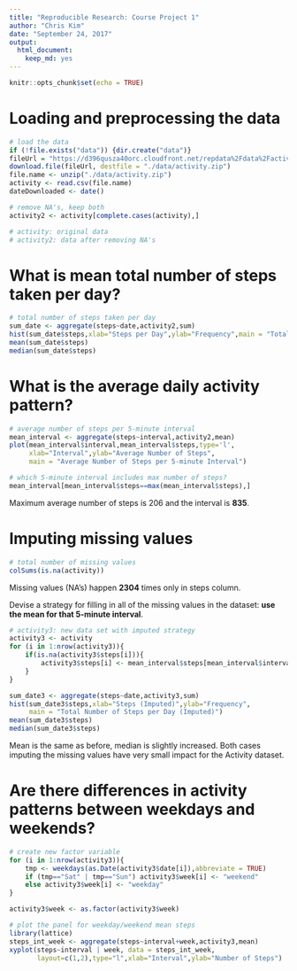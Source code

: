 ```yaml
---
title: "Reproducible Research: Course Project 1"
author: "Chris Kim"
date: "September 24, 2017"
output: 
  html_document: 
    keep_md: yes
---
```


```r
knitr::opts_chunk$set(echo = TRUE)
```

# Loading and preprocessing the data

```r
# load the data
if (!file.exists("data")) {dir.create("data")}
fileUrl = "https://d396qusza40orc.cloudfront.net/repdata%2Fdata%2Factivity.zip"
download.file(fileUrl, destfile = "./data/activity.zip")
file.name <- unzip("./data/activity.zip")
activity <- read.csv(file.name)
dateDownloaded <- date()
```

```r
# remove NA's, keep both 
activity2 <- activity[complete.cases(activity),]

# activity: original data
# activity2: data after removing NA's

```

# What is mean total number of steps taken per day?
```r
# total number of steps taken per day
sum_date <- aggregate(steps~date,activity2,sum)
hist(sum_date$steps,xlab="Steps per Day",ylab="Frequency",main = "Total Number of Steps per Day")
mean(sum_date$steps)
median(sum_date$steps)
```

# What is the average daily activity pattern?

```r
# average number of steps per 5-minute interval
mean_interval <- aggregate(steps~interval,activity2,mean) 
plot(mean_interval$interval,mean_interval$steps,type='l',
     xlab="Interval",ylab="Average Number of Steps",
     main = "Average Number of Steps per 5-minute Interval")

# which 5-minute interval includes max number of steps?
mean_interval[mean_interval$steps==max(mean_interval$steps),]
```
Maximum average number of steps is 206 and the interval is **835**.

# Imputing missing values

```r
# total number of missing values
colSums(is.na(activity))
```
Missing values (NA's) happen **2304** times only in steps column.

Devise a strategy for filling in all of the missing values in the dataset: **use the mean for that 5-minute interval**.
```r
# activity3: new data set with imputed strategy
activity3 <- activity
for (i in 1:nrow(activity3)){
    if(is.na(activity3$steps[i])){
        activity3$steps[i] <- mean_interval$steps[mean_interval$interval==activity3$interval[i]]
    }
}

sum_date3 <- aggregate(steps~date,activity3,sum)
hist(sum_date3$steps,xlab="Steps (Imputed)",ylab="Frequency",
     main = "Total Number of Steps per Day (Imputed)")
mean(sum_date3$steps)
median(sum_date3$steps)
```
Mean is the same as before, median is slightly increased. 
Both cases imputing the missing values have very small impact for the Activity dataset.

# Are there differences in activity patterns between weekdays and weekends?

```r
# create new factor variable
for (i in 1:nrow(activity3)){
    tmp <- weekdays(as.Date(activity3$date[i]),abbreviate = TRUE)
    if (tmp=="Sat" | tmp=="Sun") activity3$week[i] <- "weekend"
    else activity3$week[i] <- "weekday"
}

activity3$week <- as.factor(activity3$week)

# plot the panel for weekday/weekend mean steps
library(lattice)
steps_int_week <- aggregate(steps~interval+week,activity3,mean)
xyplot(steps~interval | week, data = steps_int_week,
       layout=c(1,2),type="l",xlab="Interval",ylab="Number of Steps")
```

